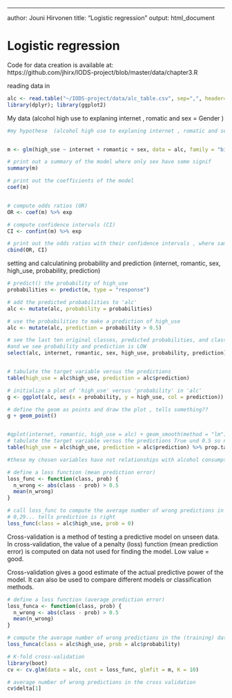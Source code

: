---
author: Jouni Hirvonen
title: "Logistic regression"
output: html_document


# Logistic regression

Code for data creation is available at:   
  https://github.com/jhirx/IODS-project/blob/master/data/chapter3.R

reading data in
```r
alc <- read.table("~/IODS-project/data/alc_table.csv", sep=",", header=TRUE)
library(dplyr); library(ggplot2)
```


My data  (alcohol high use to explaning internet , romatic and sex = Gender )

```r
#my hypothese  (alcohol high use to explaning internet , romatic and sex = Gender )


m <- glm(high_use ~ internet + romantic + sex, data = alc, family = "binomial")

# print out a summary of the model where only sex have some signif 
summary(m)

# print out the coefficients of the model
coef(m)


# compute odds ratios (OR)
OR <- coef(m) %>% exp

# compute confidence intervals (CI)
CI <- confint(m) %>% exp

# print out the odds ratios with their confidence intervals , where same result only SEX influense alcohol use
cbind(OR, CI)

```
setting and calculatining probability and prediction (internet, romantic, sex, high_use, probability, prediction)
```r

# predict() the probability of high_use
probabilities <- predict(m, type = "response")

# add the predicted probabilities to 'alc'
alc <- mutate(alc, probability = probabilities)

# use the probabilities to make a prediction of high_use
alc <- mutate(alc, prediction = probability > 0.5)

# see the last ten original classes, predicted probabilities, and class predictions
#and we see probability and prediction is LOW
select(alc, internet, romantic, sex, high_use, probability, prediction) %>% tail(10)


# tabulate the target variable versus the predictions
table(high_use = alc$high_use, prediction = alc$prediction)

# initialize a plot of 'high_use' versus 'probability' in 'alc'
g <- ggplot(alc, aes(x = probability, y = high_use, col = prediction))

# define the geom as points and draw the plot , tells something??
g + geom_point()


#qplot(internet, romantic, high_use = alc) + geom_smooth(method = "lm")
# tabulate the target variable versus the predictions True und 0.5 so no prediction
table(high_use = alc$high_use, prediction = alc$prediction) %>% prop.table %>% addmargins

#these my chosen variables have not relationships with alcohol consumption

# define a loss function (mean prediction error)
loss_func <- function(class, prob) {
  n_wrong <- abs(class - prob) > 0.5
  mean(n_wrong)
}

# call loss_func to compute the average number of wrong predictions in the (training) data
# 0,29... tells prediction is right
loss_func(class = alc$high_use, prob = 0)

```

Cross-validation is a method of testing a predictive model on unseen data. 
In cross-validation, the value of a penalty (loss) function (mean prediction error)
is computed on data not used for finding the model. Low value = good.

Cross-validation gives a good estimate of the actual predictive power of the model. 
It can also be used to compare different models or classification methods.


```r

# define a loss function (average prediction error)
loss_funca <- function(class, prob) {
  n_wrong <- abs(class - prob) > 0.5
  mean(n_wrong)
}

# compute the average number of wrong predictions in the (training) data, and perdiction
loss_funca(class = alc$high_use, prob = alc$probability)

# K-fold cross-validation
library(boot)
cv <- cv.glm(data = alc, cost = loss_func, glmfit = m, K = 10)

# average number of wrong predictions in the cross validation
cv$delta[1]
```

